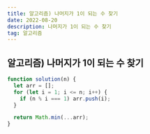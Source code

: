 ```yaml
---
title: 알고리즘) 나머지가 1이 되는 수 찾기
date: 2022-08-20
description: 나머지가 1이 되는 수 찾기
tag: 알고리즘
---
```


## 알고리즘) 나머지가 1이 되는 수 찾기

```js
function solution(n) {
  let arr = [];
  for (let i = 1; i <= n; i++) {
    if (n % i === 1) arr.push(i);
  }

  return Math.min(...arr);
}
```
